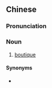 ==Chinese==
{{zh-forms|type=21}}

===Pronunciation===
{{zh-pron
|m=jīngpǐndiàn
|c=zing1 ban2 dim3
|cat=n
}}

===Noun===
{{zh-noun}}

# [[boutique]]

====Synonyms====
* {{zh-l|時裝店}}